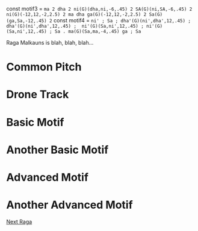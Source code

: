 
const motif3 = `ma 2 dha 2 ni(G)(dha,ni,-6,.45) 2 SA(G)(ni,SA,-6,.45) 2
ni(G)(-12,12,-2,2.5) 2 ma dha ga(G)(-12,12,-2,2.5) 2 Sa(G)(ga,Sa,-12,.45) 2`
const motif4 = `ni' ; Sa ; dha'(G)(ni',dha',12,.45) ; dha'(G)(ni',dha',12,.45) ; 
ni'(G)(Sa,ni',12,.45) ; ni'(G)(Sa,ni',12,.45) ; Sa .
ma(G)(Sa,ma,-4,.45) ga ; Sa`

Raga Malkauns is blah, blah, blah...

# Common Pitch

<CommonPitchApplet />

# Drone Track

<DronePlayer title='Drone for Raga Malkauns' settings={malkaunsDrone} />

# Basic Motif

<MotifPlayer label='Basic Phrase 1' motif='Sa ga ma dha ni SA 2' scale={malkaunsScale} />

# Another Basic Motif

<MotifPlayer label='Basic Phrase 2' motif='SA ni dha ma ga Sa 2' scale={malkaunsScale} />

# Advanced Motif

<MotifPlayer label='Advanced 1' motif={motif3} scale={malkaunsScale} />

# Another Advanced Motif

<MotifPlayer label='Advanced 2' motif={motif4} scale={malkaunsScale} />

[Next Raga](/nextraga/)